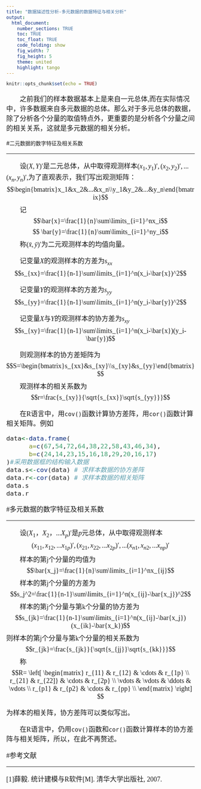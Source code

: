 ```yaml
---
title: "数据描述性分析-多元数据的数据特征与相关分析"
output: 
  html_document:
    number_sections: TRUE
    toc: TRUE
    toc_float: TRUE
    code_folding: show
    fig_width: 7
    fig_height: 5
    theme: united
    highlight: tango
---
```


```r
knitr::opts_chunk$set(echo = TRUE)
```

<font size=4 face="微软雅黑">

&emsp;&emsp;之前我们的样本数据基本上是来自一元总体,而在实际情况中，许多数据来自多元数据的总体。那么对于多元总体的数据，除了分析各个分量的取值特点外，更重要的是分析各个分量之间的相关关系，这就是多元数据的相关分析。

</font>

#二元数据的数字特征及相关系数
<font size=4 face="微软雅黑">

***
&emsp;&emsp;设$(X,Y)'$是二元总体，从中取得观测样本$(x_1,y_1)',(x_2,y_2)',...(x_n,y_n)'$,为了直观表示，我们写出观测矩阵：
$$\begin{bmatrix}x_1&x_2&...&x_n\\y_1&y_2&...&y_n\end{bmatrix}$$
&emsp;&emsp;记$$\bar{x}=\frac{1}{n}\sum\limits_{i=1}^nx_i$$
$$ \bar{y}=\frac{1}{n}\sum\limits_{i=1}^ny_i$$
&emsp;&emsp;称$(\bar x,\bar y)'$为二元观测样本的均值向量。

&emsp;&emsp;记变量$X$的观测样本的方差为$s_{xx}$
$$s_{xx}=\frac{1}{n-1}\sum\limits_{i=1}^n(x_i-\bar{x})^2$$

&emsp;&emsp;记变量$Y$的观测样本的方差为$s_{yy}$
$$s_{yy}=\frac{1}{n-1}\sum\limits_{i=1}^n(y_i-\bar{y})^2$$

&emsp;&emsp;记变量$X$与$Y$的观测样本的协方差为$s_{xy}$
$$s_{xy}=\frac{1}{n-1}\sum\limits_{i=1}^n(x_i-\bar{x})(y_i-\bar{y})$$

&emsp;&emsp;则观测样本的协方差矩阵为$$S=\begin{bmatrix}s_{xx}&s_{xy}\\s_{xy}&s_{yy}\end{bmatrix}$$
&emsp;&emsp;观测样本的相关系数为$$r=\frac{s_{xy}}{\sqrt{s_{xx}}\sqrt{s_{yy}}}$$
<font size=4 face="微软雅黑">

&emsp;&emsp;在R语言中，用`cov()`函数计算协方差阵，用`cor()`函数计算相关矩阵。例如
<font size=4 face="微软雅黑">

```r

data<-data.frame(
      a=c(67,54,72,64,38,22,58,43,46,34),
      b=c(24,14,23,15,16,18,29,20,16,17)
)#采用数据框的结构输入数据
data.s<-cov(data) # 求样本数据的协方差阵
data.r<-cor(data) # 求样本数据的相关矩阵
data.s
data.r
```

#多元数据的数字特征及相关系数
<font size=4 face="微软雅黑">

***
&emsp;&emsp;设$(X_1，X_2，...X_p)'$是$p$元总体，从中取得观测样本$$(x_{11},x_{12},...x_{1p})',(x_{21},x_{22},...x_{2p})',...(x_{n1},x_{n2},...x_{np})'$$&emsp;&emsp;样本的第j个分量的均值为$$\bar{x_j}=\frac{1}{n}\sum\limits_{i=1}^nx_{ij}$$&emsp;&emsp;样本的第j个分量的方差为$$s_j^2=\frac{1}{n-1}\sum\limits_{i=1}^n(x_{ij}-\bar{x_j})^2$$&emsp;&emsp;样本的第j个分量与第k个分量的协方差为$$s_{jk}=\frac{1}{n-1}\sum\limits_{i=1}^n(x_{ij}-\bar{x_j})(x_{ik}-\bar{x_k})$$则样本的第j个分量与第k个分量的相关系数为$$r_{jk}=\frac{s_{jk}}{\sqrt{s_{jj}}\sqrt{s_{kk}}}$$
&emsp;&emsp;称$$R=
\left[
\begin{matrix}
 r_{11}      & r_{12}      & \cdots & r_{1p}      \\
 r_{21}      & r_{22]}      & \cdots & r_{2p}      \\
 \vdots & \vdots & \ddots & \vdots \\
 r_{p1}      & r_{p2}      & \cdots & r_{pp}      \\
\end{matrix}
\right]
$$

为样本的相关阵，协方差阵可以类似写出。

&emsp;&emsp;在R语言中，仍用`cov()`函数和`cor()`函数计算样本的协方差阵与相关矩阵，所以，在此不再赘述。
<font size=4 face="微软雅黑">

#参考文献
<font size=4 face="微软雅黑">

***
[1]薛毅. 统计建模与R软件[M]. 清华大学出版社, 2007.
<font size=4 face="微软雅黑">

